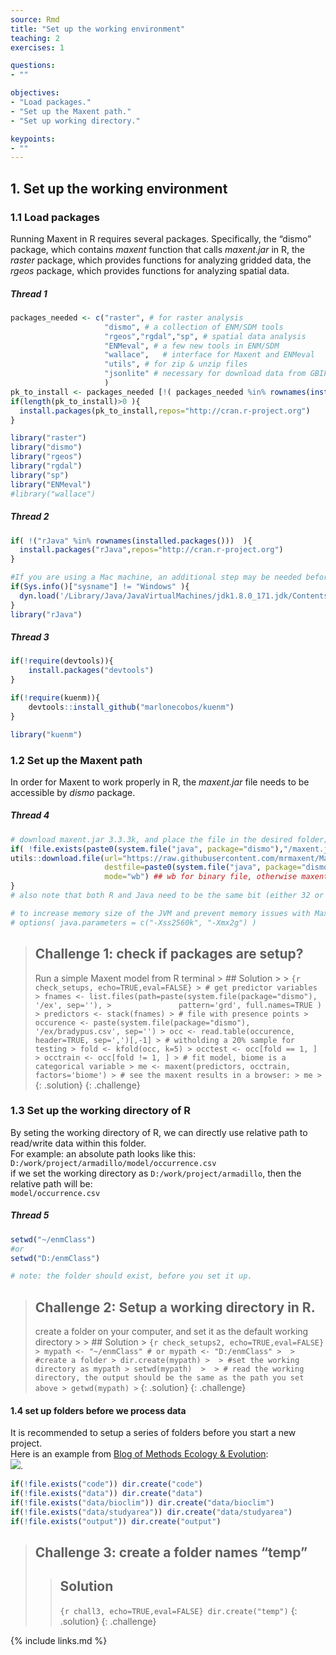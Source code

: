 ```yaml
---
source: Rmd
title: "Set up the working environment"
teaching: 2
exercises: 1

questions:
- ""

objectives:
- "Load packages."
- "Set up the Maxent path."
- "Set up working directory."

keypoints:
- ""
---
```

## 1. Set up the working environment  
### 1.1 Load packages  
Running Maxent in R requires several packages. Specifically, the "dismo" package, which contains *maxent* function that calls *maxent.jar* in R, the *raster* package, which provides functions for analyzing gridded data, the *rgeos* package, which provides functions for analyzing spatial data.

##### Thread 1
```r
packages_needed <- c("raster", # for raster analysis
                     "dismo", # a collection of ENM/SDM tools
                     "rgeos","rgdal","sp", # spatial data analysis
                     "ENMeval", # a few new tools in ENM/SDM
                     "wallace",   # interface for Maxent and ENMeval
                     "utils", # for zip & unzip files
                     "jsonlite" # necessary for download data from GBIF
                     )
pk_to_install <- packages_needed [!( packages_needed %in% rownames(installed.packages())  )]
if(length(pk_to_install)>0 ){
  install.packages(pk_to_install,repos="http://cran.r-project.org")
}

library("raster")
library("dismo")
library("rgeos")
library("rgdal")
library("sp")
library("ENMeval")
#library("wallace")

```
																												   
##### Thread 2
```r
if( !("rJava" %in% rownames(installed.packages()))  ){
  install.packages("rJava",repos="http://cran.r-project.org")
}

#If you are using a Mac machine, an additional step may be needed before loading rJava package
if(Sys.info()["sysname"] != "Windows" ){
  dyn.load('/Library/Java/JavaVirtualMachines/jdk1.8.0_171.jdk/Contents/Home/jre/lib/server/libjvm.dylib')
}
library("rJava")
```

##### Thread 3
```r
if(!require(devtools)){
    install.packages("devtools")
}

if(!require(kuenm)){
    devtools::install_github("marlonecobos/kuenm")
}

library("kuenm")
```

### 1.2 Set up the Maxent path  
In order for Maxent to work properly in R, the *maxent.jar* file needs to be accessible by *dismo* package.  

##### Thread 4  
```r
# download maxent.jar 3.3.3k, and place the file in the desired folder; note that, there may be a newer version of Maxent
if( !file.exists(paste0(system.file("java", package="dismo"),"/maxent.jar"))  )   {
utils::download.file(url="https://raw.githubusercontent.com/mrmaxent/Maxent/master/ArchivedReleases/3.3.3k/maxent.jar",
                     destfile=paste0(system.file("java", package="dismo"),"/maxent.jar"),
                     mode="wb") ## wb for binary file, otherwise maxent.jar can not execute
}
# also note that both R and Java need to be the same bit (either 32 or 64) to be compatible to run

# to increase memory size of the JVM and prevent memory issues with Maxent.jar
# options( java.parameters = c("-Xss2560k", "-Xmx2g") ) 
```


> ## Challenge 1: check if packages are setup?
> Run a simple Maxent model from R terminal
> > ## Solution
> > 
> > ```{r check_setups, echo=TRUE,eval=FALSE}
> > # get predictor variables
> > fnames <- list.files(path=paste(system.file(package="dismo"), '/ex', sep=''),
> >               pattern='grd', full.names=TRUE )
> > predictors <- stack(fnames)
> > # file with presence points
> > occurence <- paste(system.file(package="dismo"), '/ex/bradypus.csv', sep='')
> > occ <- read.table(occurence, header=TRUE, sep=',')[,-1]
> > # witholding a 20% sample for testing
> > fold <- kfold(occ, k=5)
> > occtest <- occ[fold == 1, ]
> > occtrain <- occ[fold != 1, ]
> > # fit model, biome is a categorical variable
> > me <- maxent(predictors, occtrain, factors='biome')
> > # see the maxent results in a browser:
> > me
> > ```
> {: .solution}
{: .challenge}


### 1.3 Set up the working directory of R  
By seting the working directory of R, we can directly use relative path to read/write data within this folder.    
For example: an absolute path looks like this:  
`D:/work/project/armadillo/model/occurrence.csv`  
if we set the working directory as `D:/work/project/armadillo`, then the relative path will be:  
`model/occurrence.csv`   

##### Thread 5
```r
setwd("~/enmClass")
#or
setwd("D:/enmClass")

# note: the folder should exist, before you set it up.
```

> ## Challenge 2: Setup a working directory in R.
> create a folder on your computer, and set it as the default working directory
> > 
> > ## Solution
> > ```{r check_setups2, echo=TRUE,eval=FALSE}
> > mypath <- "~/enmClass" # or mypath <- "D:/enmClass"
> > 
> > #create a folder
> > dir.create(mypath)
> > 
> > #set the working directory as mypath
> > setwd(mypath) 
> > 
> > # read the working directory, the output should be the same as the path you set above
> > getwd(mypath)
> > ```
> {: .solution}
{: .challenge}

#### 1.4 set up folders before we process data  
It is recommended to setup a series of folders before you start a new project.  
Here is an example from [Blog of Methods Ecology & Evolution](https://methodsblog.com/2016/10/05/reproducibility-with-r/):  
![]({{ page.root }}/fig/folder-set-up.jpg).  

```r
if(!file.exists("code")) dir.create("code")
if(!file.exists("data")) dir.create("data")
if(!file.exists("data/bioclim")) dir.create("data/bioclim")
if(!file.exists("data/studyarea")) dir.create("data/studyarea")
if(!file.exists("output")) dir.create("output")
```

> ## Challenge 3: create a folder names "temp" 
> 
> > ## Solution
> > ```{r chall3, echo=TRUE,eval=FALSE}
> > dir.create("temp")
> > ```
> {: .solution}
{: .challenge}

{% include links.md %}
